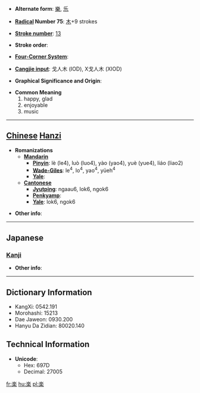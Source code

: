 * '''Alternate form''': [[樂]], [[乐]]

* '''[[Wiktionary:Chinese radical index| Radical]] Number 75''': [[Wiktionary:Chinese radical index 木|木]]+9 strokes

* '''[[Wiktionary:Chinese total strokes index|Stroke number]]''': [[Wiktionary:Chinese total strokes index 13|13]]

* '''Stroke order''': 

* '''[[Wiktionary:Chinese four corner index|Four-Corner System]]''': 

* '''[[Wiktionary:Chinese Cangjie index|Cangjie input]]''': 戈人木 (IOD), X戈人木 (XIOD)

* '''Graphical Significance and Origin''': 

* '''Common Meaning'''
*#happy, glad
*# enjoyable
*# music


----

== [[Chinese]] [[Hanzi]] ==

* '''Romanizations'''
** '''[[Mandarin]]'''
*** '''[[Pinyin]]''': lè (le4), luò (luo4), yào (yao4), yuè (yue4), liáo (liao2)
*** '''[[Wade-Giles]]''': le<sup>4</sup>, lo<sup>4</sup>, yao<sup>4</sup>, yüeh<sup>4</sup>
*** '''[[Yale]]''': 
** '''[[Cantonese]]'''
*** '''[[Jyutping]]''': ngaau6, lok6, ngok6
*** '''[[Penkyamp]]''': 
*** '''[[Yale]]''': lok6, ngok6

* '''Other info''': 

----

==Japanese==
===[[Kanji]]===
{{kanji|on readings=[[がく]] (gaku), [[らく]] (raku), [[ごう]] (gō)
|kun readings=[[たのしい]] (tanoshii), [[たのしむ]] (tanoshimu), [[このむ]] (konomu)
}}

* '''Other info''':  

----

== Dictionary Information ==

* KangXi: 0542.191
* Morohashi: 15213
* Dae Jaweon: 0930.200
* Hanyu Da Zidian: 80020.140

== Technical Information ==

* '''Unicode''':
** Hex: 697D
** Decimal: 27005

[[fr:楽]]
[[hu:楽]]
[[pl:楽]]